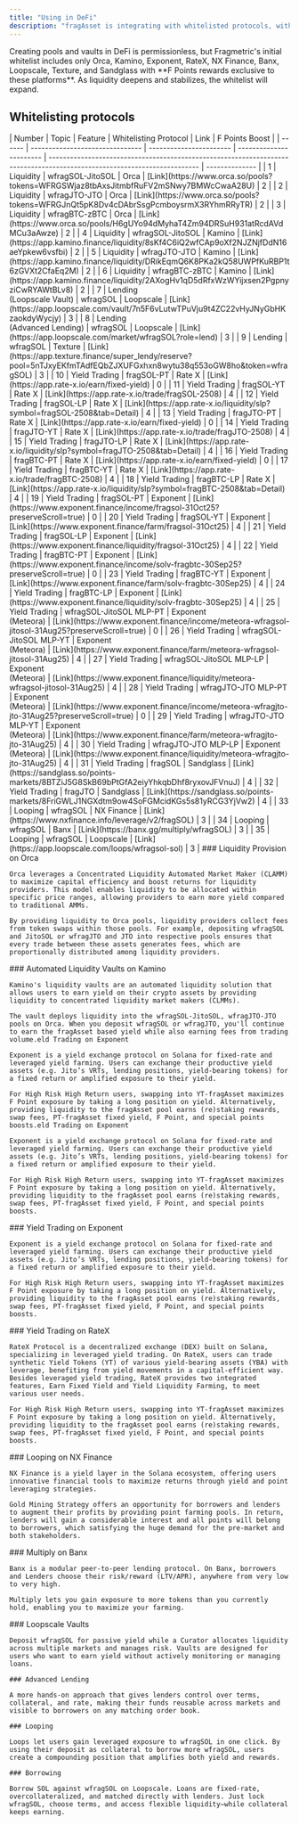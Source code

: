 ```yaml
---
title: "Using in DeFi"
description: "fragAsset is integrating with whitelisted protocols, with more on the way"
---
```


<Info>
  Creating pools and vaults in DeFi is permissionless, but Fragmetric's initial whitelist includes only Orca, Kamino, Exponent, RateX, NX Finance, Banx, Loopscale, Texture, and Sandglass with **F Points rewards exclusive to these platforms**. As liquidity deepens and stabilizes, the whitelist will expand.
</Info>

## Whitelisting protocols

<Tabs>
  <Tab title="Overview">
    | Number | Topic                           | Feature                 | Whitelisting Protocol   | Link                                                                                                                     | F Points Boost |
    | ------ | ------------------------------- | ----------------------- | ----------------------- | ------------------------------------------------------------------------------------------------------------------------ | -------------- |
    | 1      | Liquidity                       | wfragSOL-JitoSOL        | Orca                    | [Link](https://www.orca.so/pools?tokens=WFRGSWjaz8tbAxsJitmbfRuFV2mSNwy7BMWcCwaA28U)                                     | 2              |
    | 2      | Liquidity                       | wfragJTO-JTO            | Orca                    | [Link](https://www.orca.so/pools?tokens=WFRGJnQt5pK8Dv4cDAbrSsgPcmboysrmX3RYhmRRyTR)                                     | 2              |
    | 3      | Liquidity                       | wfragBTC-zBTC           | Orca                    | [Link](https://www.orca.so/pools/H6gUYo94dMyhaT4Zm94DRSuH931atRcdAVdMCu3aAwze)                                           | 2              |
    | 4      | Liquidity                       | wfragSOL-JitoSOL        | Kamino                  | [Link](https://app.kamino.finance/liquidity/8sKf4C6iQ2wfCAp9oXf2NJZNjfDdN16aeYpkew6vsfbi)                                | 2              |
    | 5      | Liquidity                       | wfragJTO-JTO            | Kamino                  | [Link](https://app.kamino.finance/liquidity/DRikEqmQ6K8PKa2kQ58UWPfKuRBP1t6zGVXt2CfaEq2M)                                | 2              |
    | 6      | Liquidity                       | wfragBTC-zBTC           | Kamino                  | [Link](https://app.kamino.finance/liquidity/2AXogHv1qD5dRfxWzWYijxsen2PgpnyziCwRYAWtBLv8)                                | 2              |
    | 7      | Lending<br />(Loopscale Vault)  | wfragSOL                | Loopscale               | [Link](https://app.loopscale.com/vault/7n5F6vLutwTPuVju9t4ZC22vHyJNyGbHKzaokdyWycjy)                                     | 3              |
    | 8      | Lending<br />(Advanced Lending) | wfragSOL                | Loopscale               | [Link](https://app.loopscale.com/market/wfragSOL?role=lend)                                                              | 3              |
    | 9      | Lending                         | wfragSOL                | Texture                 | [Link](https://app.texture.finance/super_lendy/reserve?pool=5nTJxyEKfmTAdfEQbZJXUFGxhxn8wytu38q553oGW8ho&token=wfragSOL) | 3              |
    | 10     | Yield Trading                   | fragSOL-PT              | Rate X                  | [Link](https://app.rate-x.io/earn/fixed-yield)                                                                           | 0              |
    | 11     | Yield Trading                   | fragSOL-YT              | Rate X                  | [Link](https://app.rate-x.io/trade/fragSOL-2508)                                                                         | 4              |
    | 12     | Yield Trading                   | fragSOL-LP              | Rate X                  | [Link](https://app.rate-x.io/liquidity/slp?symbol=fragSOL-2508&tab=Detail)                                               | 4              |
    | 13     | Yield Trading                   | fragJTO-PT              | Rate X                  | [Link](https://app.rate-x.io/earn/fixed-yield)                                                                           | 0              |
    | 14     | Yield Trading                   | fragJTO-YT              | Rate X                  | [Link](https://app.rate-x.io/trade/fragJTO-2508)                                                                         | 4              |
    | 15     | Yield Trading                   | fragJTO-LP              | Rate X                  | [Link](https://app.rate-x.io/liquidity/slp?symbol=fragJTO-2508&tab=Detail)                                               | 4              |
    | 16     | Yield Trading                   | fragBTC-PT              | Rate X                  | [Link](https://app.rate-x.io/earn/fixed-yield)                                                                           | 0              |
    | 17     | Yield Trading                   | fragBTC-YT              | Rate X                  | [Link](https://app.rate-x.io/trade/fragBTC-2508)                                                                         | 4              |
    | 18     | Yield Trading                   | fragBTC-LP              | Rate X                  | [Link](https://app.rate-x.io/liquidity/slp?symbol=fragBTC-2508&tab=Detail)                                               | 4              |
    | 19     | Yield Trading                   | fragSOL-PT              | Exponent                | [Link](https://www.exponent.finance/income/fragsol-31Oct25?preserveScroll=true)                                          | 0              |
    | 20     | Yield Trading                   | fragSOL-YT              | Exponent                | [Link](https://www.exponent.finance/farm/fragsol-31Oct25)                                                                | 4              |
    | 21     | Yield Trading                   | fragSOL-LP              | Exponent                | [Link](https://www.exponent.finance/liquidity/fragsol-31Oct25)                                                           | 4              |
    | 22     | Yield Trading                   | fragBTC-PT              | Exponent                | [Link](https://www.exponent.finance/income/solv-fragbtc-30Sep25?preserveScroll=true)                                     | 0              |
    | 23     | Yield Trading                   | fragBTC-YT              | Exponent                | [Link](https://www.exponent.finance/farm/solv-fragbtc-30Sep25)                                                           | 4              |
    | 24     | Yield Trading                   | fragBTC-LP              | Exponent                | [Link](https://www.exponent.finance/liquidity/solv-fragbtc-30Sep25)                                                      | 4              |
    | 25     | Yield Trading                   | wfragSOL-JitoSOL MLP-PT | Exponent<br />(Meteora) | [Link](https://www.exponent.finance/income/meteora-wfragsol-jitosol-31Aug25?preserveScroll=true)                         | 0              |
    | 26     | Yield Trading                   | wfragSOL-JitoSOL MLP-YT | Exponent<br />(Meteora) | [Link](https://www.exponent.finance/farm/meteora-wfragsol-jitosol-31Aug25)                                               | 4              |
    | 27     | Yield Trading                   | wfragSOL-JitoSOL MLP-LP | Exponent<br />(Meteora) | [Link](https://www.exponent.finance/liquidity/meteora-wfragsol-jitosol-31Aug25)                                          | 4              |
    | 28     | Yield Trading                   | wfragJTO-JTO MLP-PT     | Exponent<br />(Meteora) | [Link](https://www.exponent.finance/income/meteora-wfragjto-jto-31Aug25?preserveScroll=true)                             | 0              |
    | 29     | Yield Trading                   | wfragJTO-JTO MLP-YT     | Exponent<br />(Meteora) | [Link](https://www.exponent.finance/farm/meteora-wfragjto-jto-31Aug25)                                                   | 4              |
    | 30     | Yield Trading                   | wfragJTO-JTO MLP-LP     | Exponent<br />(Meteora) | [Link](https://www.exponent.finance/liquidity/meteora-wfragjto-jto-31Aug25)                                              | 4              |
    | 31     | Yield Trading                   | fragSOL                 | Sandglass               | [Link](https://sandglass.so/points-markets/8BTZiJ5G8SkB69bPtGfA2eiyYhkqbDhf8ryxovJFVnuJ)                                 | 4              |
    | 32     | Yield Trading                   | fragJTO                 | Sandglass               | [Link](https://sandglass.so/points-markets/8FriGWLJ1NGXdtm9ow4SoFGMcidKGs5s81yRCG3YjVw2)                                 | 4              |
    | 33     | Looping                         | wfragSOL                | NX Finance              | [Link](https://www.nxfinance.info/leverage/v2/fragSOL)                                                                   | 3              |
    | 34     | Looping                         | wfragSOL                | Banx                    | [Link](https://banx.gg/multiply/wfragSOL)                                                                                | 3              |
    | 35     | Looping                         | wfragSOL                | Loopscale               | [Link](https://app.loopscale.com/loops/wfragsol-sol)                                                                     | 3              |
  </Tab>
  <Tab title="Orca">
    ### Liquidity Provision on Orca

    Orca leverages a Concentrated Liquidity Automated Market Maker (CLAMM) to maximize capital efficiency and boost returns for liquidity providers. This model enables liquidity to be allocated within specific price ranges, allowing providers to earn more yield compared to traditional AMMs.

    By providing liquidity to Orca pools, liquidity providers collect fees from token swaps within those pools. For example, depositing wfragSOL and JitoSOL or wfragJTO and JTO into respective pools ensures that every trade between these assets generates fees, which are proportionally distributed among liquidity providers.
  </Tab>
  <Tab title="Kamino">
    ### Automated Liquidity Vaults on Kamino

    Kamino's liquidity vaults are an automated liquidity solution that allows users to earn yield on their crypto assets by providing liquidity to concentrated liquidity market makers (CLMMs).

    The vault deploys liquidity into the wfragSOL-JitoSOL, wfragJTO-JTO pools on Orca. When you deposit wfragSOL or wfragJTO, you'll continue to earn the fragAsset based yield while also earning fees from trading volume.eld Trading on Exponent

    Exponent is a yield exchange protocol on Solana for fixed-rate and leveraged yield farming. Users can exchange their productive yield assets (e.g. Jito’s VRTs, lending positions, yield-bearing tokens) for a fixed return or amplified exposure to their yield.

    For High Risk High Return users, swapping into YT-fragAsset maximizes F Point exposure by taking a long position on yield. Alternatively, providing liquidity to the fragAsset pool earns (re)staking rewards, swap fees, PT-fragAsset fixed yield, F Point, and special points boosts.eld Trading on Exponent

    Exponent is a yield exchange protocol on Solana for fixed-rate and leveraged yield farming. Users can exchange their productive yield assets (e.g. Jito’s VRTs, lending positions, yield-bearing tokens) for a fixed return or amplified exposure to their yield.

    For High Risk High Return users, swapping into YT-fragAsset maximizes F Point exposure by taking a long position on yield. Alternatively, providing liquidity to the fragAsset pool earns (re)staking rewards, swap fees, PT-fragAsset fixed yield, F Point, and special points boosts.
  </Tab>
  <Tab title="Exponent">
    ### Yield Trading on Exponent

    Exponent is a yield exchange protocol on Solana for fixed-rate and leveraged yield farming. Users can exchange their productive yield assets (e.g. Jito’s VRTs, lending positions, yield-bearing tokens) for a fixed return or amplified exposure to their yield.

    For High Risk High Return users, swapping into YT-fragAsset maximizes F Point exposure by taking a long position on yield. Alternatively, providing liquidity to the fragAsset pool earns (re)staking rewards, swap fees, PT-fragAsset fixed yield, F Point, and special points boosts.
  </Tab>
  <Tab title="Rate X">
    ### Yield Trading on RateX

    RateX Protocol is a decentralized exchange (DEX) built on Solana, specializing in leveraged yield trading. On RateX, users can trade synthetic Yield Tokens (YT) of various yield-bearing assets (YBA) with leverage, benefiting from yield movements in a capital-efficient way. Besides leveraged yield trading, RateX provides two integrated features, Earn Fixed Yield and Yield Liquidity Farming, to meet various user needs.

    For High Risk High Return users, swapping into YT-fragAsset maximizes F Point exposure by taking a long position on yield. Alternatively, providing liquidity to the fragAsset pool earns (re)staking rewards, swap fees, PT-fragAsset fixed yield, F Point, and special points boosts.
  </Tab>
  <Tab title="NX Finance">
    ### Looping on NX Finance

    NX Finance is a yield layer in the Solana ecosystem, offering users innovative financial tools to maximize returns through yield and point leveraging strategies.

    Gold Mining Strategy offers an opportunity for borrowers and lenders to augment their profits by providing point farming pools. In return, lenders will gain a considerable interest and all points will belong to borrowers, which satisfying the huge demand for the pre-market and both stakeholders.
  </Tab>
  <Tab title="Banx">
    ### Multiply on Banx

    Banx is a modular peer-to-peer lending protocol. On Banx, borrowers and Lenders choose their risk/reward (LTV/APR), anywhere from very low to very high.

    Multiply lets you gain exposure to more tokens than you currently hold, enabling you to maximize your farming.
  </Tab>
  <Tab title="Loopscale">
    ### Loopscale Vaults

    Deposit wfragSOL for passive yield while a Curator allocates liquidity across multiple markets and manages risk. Vaults are designed for users who want to earn yield without actively monitoring or managing loans.

    ### Advanced Lending

    A more hands-on approach that gives lenders control over terms, collateral, and rate, making their funds reusable across markets and visible to borrowers on any matching order book.

    ### Looping

    Loops let users gain leveraged exposure to wfragSOL in one click. By using their deposit as collateral to borrow more wfragSOL, users create a compounding position that amplifies both yield and rewards.

    ### Borrowing

    Borrow SOL against wfragSOL on Loopscale. Loans are fixed-rate, overcollateralized, and matched directly with lenders. Just lock wfragSOL, choose terms, and access flexible liquidity—while collateral keeps earning.
  </Tab>
</Tabs>